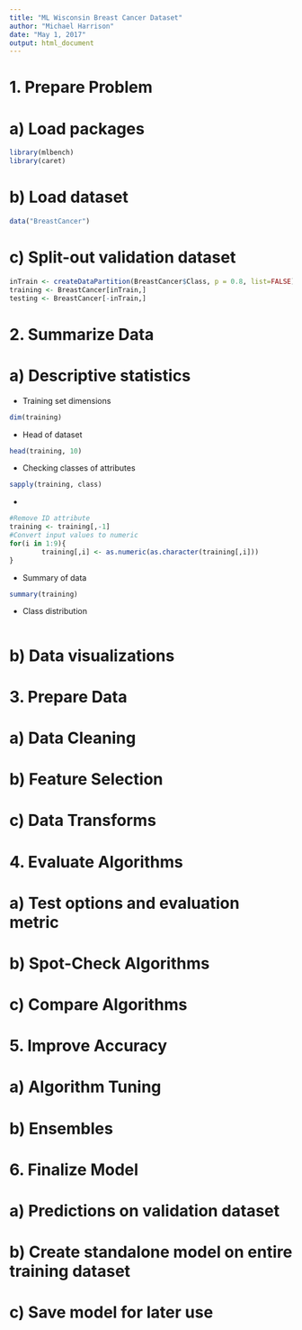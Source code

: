 ```yaml
---
title: "ML Wisconsin Breast Cancer Dataset"
author: "Michael Harrison"
date: "May 1, 2017"
output: html_document
---
```



# 1. Prepare Problem
# a) Load packages
```r
library(mlbench)
library(caret)
```

# b) Load dataset
```r
data("BreastCancer")
```

# c) Split-out validation dataset
```r
inTrain <- createDataPartition(BreastCancer$Class, p = 0.8, list=FALSE)
training <- BreastCancer[inTrain,]
testing <- BreastCancer[-inTrain,]
```

# 2. Summarize Data
# a) Descriptive statistics
- Training set dimensions
```r
dim(training)
```
- Head of dataset
```r
head(training, 10)
```

- Checking classes of attributes
```r
sapply(training, class)
```
- 
```r
#Remove ID attribute
training <- training[,-1]
#Convert input values to numeric
for(i in 1:9){
        training[,i] <- as.numeric(as.character(training[,i]))
}
```

- Summary of data
```r
summary(training)
```

- Class distribution
```r

```

# b) Data visualizations

# 3. Prepare Data
# a) Data Cleaning
# b) Feature Selection
# c) Data Transforms

# 4. Evaluate Algorithms
# a) Test options and evaluation metric
# b) Spot-Check Algorithms
# c) Compare Algorithms

# 5. Improve Accuracy
# a) Algorithm Tuning
# b) Ensembles

# 6. Finalize Model
# a) Predictions on validation dataset
# b) Create standalone model on entire training dataset
# c) Save model for later use